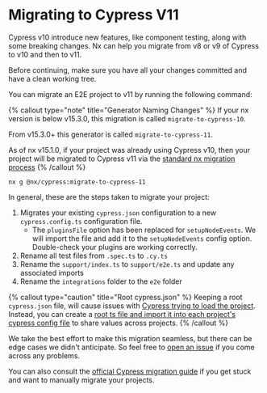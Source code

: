 # Migrating to Cypress V11

Cypress v10 introduce new features, like component testing, along with some breaking changes. Nx can help you migrate from v8 or v9 of Cypress to v10 and then to v11.

Before continuing, make sure you have all your changes committed and have a clean working tree.

You can migrate an E2E project to v11 by running the following command:

{% callout type="note" title="Generator Naming Changes" %}
If your nx version is below v15.3.0, this migration is called `migrate-to-cypress-10`.

From v15.3.0+ this generator is called `migrate-to-cypress-11`.

As of nx v15.1.0, if your project was already using Cypress v10, then your project will be migrated to Cypress v11 via the [standard nx migration process](/core-features/automate-updating-dependencies)
{% /callout %}

```shell
nx g @nx/cypress:migrate-to-cypress-11
```

In general, these are the steps taken to migrate your project:

1. Migrates your existing `cypress.json` configuration to a new `cypress.config.ts` configuration file.
   - The `pluginsFile` option has been replaced for `setupNodeEvents`. We will import the file and add it to
     the `setupNodeEvents` config option. Double-check your plugins are working correctly.
2. Rename all test files from `.spec.ts` to `.cy.ts`
3. Rename the `support/index.ts` to `support/e2e.ts` and update any associated imports
4. Rename the `integrations` folder to the `e2e` folder

{% callout type="caution" title="Root cypress.json" %}
Keeping a root `cypress.json` file, will cause issues with [Cypress trying to load the project](https://github.com/nrwl/nx/issues/11512).
Instead, you can create a [root ts file and import it into each project's cypress config file](https://github.com/nrwl/nx/issues/11512#issuecomment-1213420638) to share values across projects.
{% /callout %}

We take the best effort to make this migration seamless, but there can be edge cases we didn't anticipate. So feel free to [open an issue](https://github.com/nrwl/nx/issues/new?assignees=&labels=type%3A+bug&template=1-bug.md) if you come across any problems.

You can also consult the [official Cypress migration guide](https://docs.cypress.io/guides/references/migration-guide#Migrating-to-Cypress-version-10-0) if you get stuck and want to manually migrate your projects.
